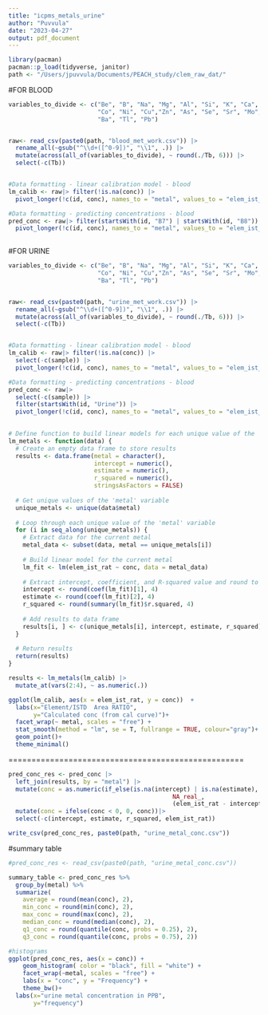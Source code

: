 ```yaml
---
title: "icpms_metals_urine"
author: "Puvvula"
date: "2023-04-27"
output: pdf_document
---
```


```r
library(pacman)
pacman::p_load(tidyverse, janitor)
path <- "/Users/jpuvvula/Documents/PEACH_study/clem_raw_dat/"
```

#FOR BLOOD
```r
variables_to_divide <- c("Be", "B", "Na", "Mg", "Al", "Si", "K", "Ca", "Ti", "V", "Cr", "Mn", "Fe", 
                         "Co", "Ni", "Cu","Zn", "As", "Se", "Sr", "Mo", "Ag", "Cd", "Sn", "Sb", 
                         "Ba", "Tl", "Pb")


raw<- read_csv(paste0(path, "blood_met_work.csv")) |> 
  rename_all(~gsub("^\\d+([^0-9])", "\\1", .)) |>
  mutate(across(all_of(variables_to_divide), ~ round(./Tb, 6))) |>
  select(-c(Tb))


#Data formatting - linear calibration model - blood
lm_calib <- raw|> filter(!is.na(conc)) |>
  pivot_longer(!c(id, conc), names_to = "metal", values_to = "elem_ist_rat")

#Data formatting - predicting concentrations - blood
pred_conc <- raw|> filter(startsWith(id, "B7") | startsWith(id, "B8")) |>
  pivot_longer(!c(id, conc), names_to = "metal", values_to = "elem_ist_rat")
  
```

#FOR URINE
```r
variables_to_divide <- c("Be", "B", "Na", "Mg", "Al", "Si", "K", "Ca", "Ti", "V", "Cr", "Mn", "Fe", 
                         "Co", "Ni", "Cu","Zn", "As", "Se", "Sr", "Mo", "Ag", "Cd", "Sn", "Sb", 
                         "Ba", "Tl", "Pb")


raw<- read_csv(paste0(path, "urine_met_work.csv")) |> 
  rename_all(~gsub("^\\d+([^0-9])", "\\1", .)) |>
  mutate(across(all_of(variables_to_divide), ~ round(./Tb, 6))) |>
  select(-c(Tb))


#Data formatting - linear calibration model - blood
lm_calib <- raw|> filter(!is.na(conc)) |>
  select(-c(sample)) |>
  pivot_longer(!c(id, conc), names_to = "metal", values_to = "elem_ist_rat")

#Data formatting - predicting concentrations - blood
pred_conc <- raw|> 
  select(-c(sample)) |>
  filter(startsWith(id, "Urine")) |>
  pivot_longer(!c(id, conc), names_to = "metal", values_to = "elem_ist_rat")
  
```

################################################################################

```r
# Define function to build linear models for each unique value of the 'metal' variable
lm_metals <- function(data) {
  # Create an empty data frame to store results
  results <- data.frame(metal = character(),
                        intercept = numeric(),
                        estimate = numeric(),
                        r_squared = numeric(),
                        stringsAsFactors = FALSE)
  
  # Get unique values of the 'metal' variable
  unique_metals <- unique(data$metal)
  
  # Loop through each unique value of the 'metal' variable
  for (i in seq_along(unique_metals)) {
    # Extract data for the current metal
    metal_data <- subset(data, metal == unique_metals[i])
    
    # Build linear model for the current metal
    lm_fit <- lm(elem_ist_rat ~ conc, data = metal_data)
    
    # Extract intercept, coefficient, and R-squared value and round to 2 decimal places
    intercept <- round(coef(lm_fit)[1], 4)
    estimate <- round(coef(lm_fit)[2], 4)
    r_squared <- round(summary(lm_fit)$r.squared, 4)
    
    # Add results to data frame
    results[i, ] <- c(unique_metals[i], intercept, estimate, r_squared)
  }
  
  # Return results
  return(results)
}

```

```r
results <- lm_metals(lm_calib) |>
  mutate_at(vars(2:4), ~ as.numeric(.))
```

```r
ggplot(lm_calib, aes(x = elem_ist_rat, y = conc))  +
  labs(x="Element/ISTD  Area RATIO", 
       y="Calculated conc (from cal curve)")+
  facet_wrap(~ metal, scales = "free") +
  stat_smooth(method = "lm", se = T, fullrange = TRUE, colour="gray")+
  geom_point()+
  theme_minimal()
```

===================================================
```r
pred_conc_res <- pred_conc |> 
  left_join(results, by = "metal") |>
  mutate(conc = as.numeric(if_else(is.na(intercept) | is.na(estimate), 
                                              NA_real_, 
                                              (elem_ist_rat - intercept) / estimate)*10)) |>
  mutate(conc = ifelse(conc < 0, 0, conc))|>
  select(-c(intercept, estimate, r_squared, elem_ist_rat))

write_csv(pred_conc_res, paste0(path, "urine_metal_conc.csv"))
```


#summary table
```r
#pred_conc_res <- read_csv(paste0(path, "urine_metal_conc.csv"))

summary_table <- pred_conc_res %>%
  group_by(metal) %>%
  summarize(
    average = round(mean(conc), 2),
    min_conc = round(min(conc), 2),
    max_conc = round(max(conc), 2),
    median_conc = round(median(conc), 2),
    q1_conc = round(quantile(conc, probs = 0.25), 2),
    q3_conc = round(quantile(conc, probs = 0.75), 2))

#histograms
ggplot(pred_conc_res, aes(x = conc)) +
    geom_histogram( color = "black", fill = "white") +
    facet_wrap(~metal, scales = "free") +
    labs(x = "conc", y = "Frequency") +
    theme_bw()+
  labs(x="urine metal concentration in PPB",
       y="frequency")
```




